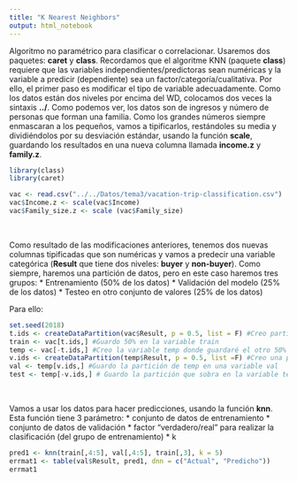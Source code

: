 ```yaml
---
title: "K Nearest Neighbors"
output: html_notebook
---
```


Algoritmo no paramétrico para clasificar o correlacionar. Usaremos dos paquetes: **caret** y **class**. Recordamos que el algoritme KNN (paquete **class**) requiere que las variables independientes/predictoras sean numéricas y la variable a predicir (dependiente) sea un factor/categoría/cualitativa. Por ello, el primer paso es modificar el tipo de variable adecuadamente. 
Como los datos están dos niveles por encima del WD, colocamos dos veces la sintaxis **../**. Como podemos ver, los datos son de ingresos y número de personas que forman una familia. Como los grandes números siempre enmascaran a los pequeños, vamos a tipificarlos, restándoles su media y dividiéndolos por su desviación estándar, usando la función **scale**, guardando los resultados en una nueva columna llamada **income.z** y **family.z**.

```r
library(class)
library(caret)

vac <- read.csv("../../Datos/tema3/vacation-trip-classification.csv")
vac$Income.z <- scale(vac$Income)
vac$Family_size.z <- scale (vac$Family_size)
```
\

Como resultado de las modificaciones anteriores, tenemos dos nuevas columnas tipificadas que son numéricas y vamos a predecir una variable categórica (**Result** que tiene dos niveles: **buyer** y **non-buyer**). Como siempre, haremos una partición de datos, pero en este caso haremos tres grupos:
* Entrenamiento (50% de los datos)
* Validación del modelo (25% de los datos)
* Testeo en otro conjunto de valores (25% de los datos)

Para ello:

```r
set.seed(2018)
t.ids <- createDataPartition(vac$Result, p = 0.5, list = F) #Creo partición 50-50
train <- vac[t.ids,] #Guardo 50% en la variable train
temp <- vac[-t.ids,] #Creo la variable temp donde guardaré el otro 50%
v.ids <- createDataPartition(temp$Result, p = 0.5, list =F) #Creo una partición donde dividiré otra vez los datos de temp al 50-50
val <- temp[v.ids,] #Guardo la partición de temp en una variable val
test <- temp[-v.ids,] # Guardo la partición que sobra en la variable test
```
\

Vamos a usar los datos para hacer predicciones, usando la función **knn**. Esta función tiene 3 parámetro:
* conjunto de datos de entrenamiento
* conjunto de datos de validación
* factor "verdadero/real" para realizar la clasificación (del grupo de entrenamiento)
* k

```r
pred1 <- knn(train[,4:5], val[,4:5], train[,3], k = 5)
errmat1 <- table(val$Result, pred1, dnn = c("Actual", "Predicho"))
errmat1
```


